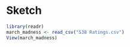 # Sketch {.unnumbered}

```r
library(readr)
march_madness <- read_csv("538 Ratings.csv")
View(march_madness)
```


